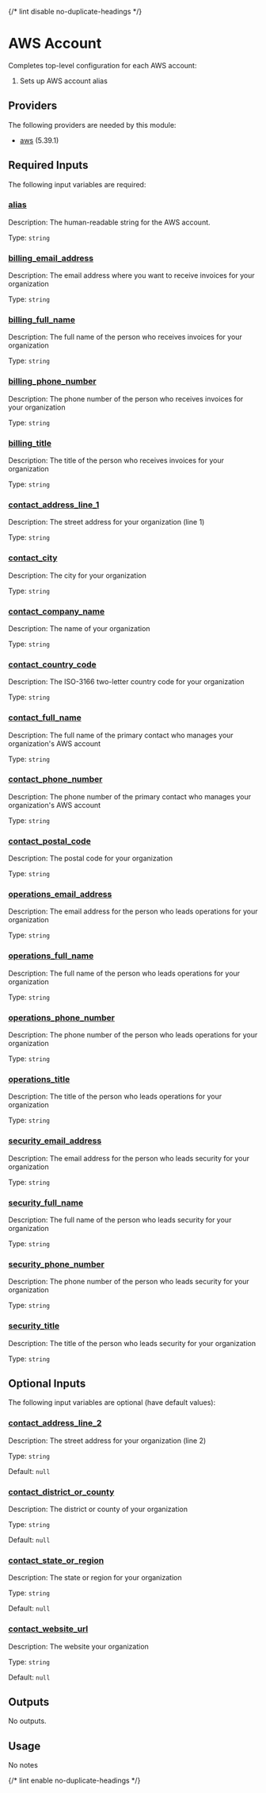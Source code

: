 
{/* lint disable no-duplicate-headings */}

# AWS Account

<ModuleHeader name="aws_account" sourceHref="https://github.com/Panfactum/stack/tree/__PANFACTUM_VERSION_EDGE__/packages/infrastructure/aws_account" status="stable" type="live" />

Completes top-level configuration for each AWS account:

1. Sets up AWS account alias

## Providers

The following providers are needed by this module:

* [aws](https://registry.terraform.io/providers/hashicorp/aws/5.39.1/docs) (5.39.1)

## Required Inputs

The following input variables are required:

### <a name="input_alias" /> [alias](#input_alias)

Description: The human-readable string for the AWS account.

Type: `string`

### <a name="input_billing_email_address" /> [billing\_email\_address](#input_billing_email_address)

Description: The email address where you want to receive invoices for your organization

Type: `string`

### <a name="input_billing_full_name" /> [billing\_full\_name](#input_billing_full_name)

Description: The full name of the person who receives invoices for your organization

Type: `string`

### <a name="input_billing_phone_number" /> [billing\_phone\_number](#input_billing_phone_number)

Description: The phone number of the person who receives invoices for your organization

Type: `string`

### <a name="input_billing_title" /> [billing\_title](#input_billing_title)

Description: The title of the person who receives invoices for your organization

Type: `string`

### <a name="input_contact_address_line_1" /> [contact\_address\_line\_1](#input_contact_address_line_1)

Description: The street address for your organization (line 1)

Type: `string`

### <a name="input_contact_city" /> [contact\_city](#input_contact_city)

Description: The city for your organization

Type: `string`

### <a name="input_contact_company_name" /> [contact\_company\_name](#input_contact_company_name)

Description: The name of your organization

Type: `string`

### <a name="input_contact_country_code" /> [contact\_country\_code](#input_contact_country_code)

Description: The ISO-3166 two-letter country code for your organization

Type: `string`

### <a name="input_contact_full_name" /> [contact\_full\_name](#input_contact_full_name)

Description: The full name of the primary contact who manages your organization's AWS account

Type: `string`

### <a name="input_contact_phone_number" /> [contact\_phone\_number](#input_contact_phone_number)

Description: The phone number of the primary contact who manages your organization's AWS account

Type: `string`

### <a name="input_contact_postal_code" /> [contact\_postal\_code](#input_contact_postal_code)

Description: The postal code for your organization

Type: `string`

### <a name="input_operations_email_address" /> [operations\_email\_address](#input_operations_email_address)

Description: The email address for the person who leads operations for your organization

Type: `string`

### <a name="input_operations_full_name" /> [operations\_full\_name](#input_operations_full_name)

Description: The full name of the person who leads operations for your organization

Type: `string`

### <a name="input_operations_phone_number" /> [operations\_phone\_number](#input_operations_phone_number)

Description: The phone number of the person who leads operations for your organization

Type: `string`

### <a name="input_operations_title" /> [operations\_title](#input_operations_title)

Description: The title of the person who leads operations for your organization

Type: `string`

### <a name="input_security_email_address" /> [security\_email\_address](#input_security_email_address)

Description: The email address for the person who leads security for your organization

Type: `string`

### <a name="input_security_full_name" /> [security\_full\_name](#input_security_full_name)

Description: The full name of the person who leads security for your organization

Type: `string`

### <a name="input_security_phone_number" /> [security\_phone\_number](#input_security_phone_number)

Description: The phone number of the person who leads security for your organization

Type: `string`

### <a name="input_security_title" /> [security\_title](#input_security_title)

Description: The title of the person who leads security for your organization

Type: `string`

## Optional Inputs

The following input variables are optional (have default values):

### <a name="input_contact_address_line_2" /> [contact\_address\_line\_2](#input_contact_address_line_2)

Description: The street address for your organization (line 2)

Type: `string`

Default: `null`

### <a name="input_contact_district_or_county" /> [contact\_district\_or\_county](#input_contact_district_or_county)

Description: The district or county of your organization

Type: `string`

Default: `null`

### <a name="input_contact_state_or_region" /> [contact\_state\_or\_region](#input_contact_state_or_region)

Description: The state or region for your organization

Type: `string`

Default: `null`

### <a name="input_contact_website_url" /> [contact\_website\_url](#input_contact_website_url)

Description: The website your organization

Type: `string`

Default: `null`

## Outputs

No outputs.

## Usage

No notes

{/* lint enable no-duplicate-headings */}
